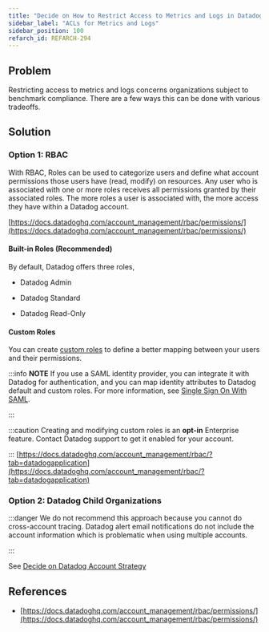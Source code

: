 ```yaml
---
title: "Decide on How to Restrict Access to Metrics and Logs in Datadog"
sidebar_label: "ACLs for Metrics and Logs"
sidebar_position: 100
refarch_id: REFARCH-294
---
```


## Problem

Restricting access to metrics and logs concerns organizations subject to benchmark compliance. There are a few ways this can be done with various tradeoffs.

## Solution

### Option 1: RBAC

With RBAC, Roles can be used to categorize users and define what account permissions those users have (read, modify) on resources. Any user who is associated with one or more roles receives all permissions granted by their associated roles. The more roles a user is associated with, the more access they have within a Datadog account.

[https://docs.datadoghq.com/account_management/rbac/permissions/](https://docs.datadoghq.com/account_management/rbac/permissions/)

#### Built-in Roles (Recommended)

By default, Datadog offers three roles,

- Datadog Admin

- Datadog Standard

- Datadog Read-Only

#### Custom Roles

You can create [custom roles](https://docs.datadoghq.com/account_management/rbac/?tab=datadogapplication#custom-roles) to define a better mapping between your users and their permissions.

:::info
**NOTE**
If you use a SAML identity provider, you can integrate it with Datadog for authentication, and you can map identity attributes to Datadog default and custom roles. For more information, see [Single Sign On With SAML](https://docs.datadoghq.com/account_management/saml/).

:::

:::caution
Creating and modifying custom roles is an **opt-in** Enterprise feature. Contact Datadog support to get it enabled for your account.

:::
[https://docs.datadoghq.com/account_management/rbac/?tab=datadogapplication](https://docs.datadoghq.com/account_management/rbac/?tab=datadogapplication)

### Option 2: Datadog Child Organizations

:::danger
We do not recommend this approach because you cannot do cross-account tracing. Datadog alert email notifications do not include the account information which is problematic when using multiple accounts.

:::

See [Decide on Datadog Account Strategy](/layers/monitoring/design-decisions/decide-on-datadog-account-strategy)

## References

- [https://docs.datadoghq.com/account_management/rbac/permissions/](https://docs.datadoghq.com/account_management/rbac/permissions/)


